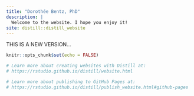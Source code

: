 ```yaml
---
title: "Dorothée Bentz, PhD"
description: |
  Welcome to the website. I hope you enjoy it!
site: distill::distill_website
---
```


THIS IS A NEW VERSION... 
```r
knitr::opts_chunk$set(echo = FALSE)

# Learn more about creating websites with Distill at:
# https://rstudio.github.io/distill/website.html

# Learn more about publishing to GitHub Pages at:
# https://rstudio.github.io/distill/publish_website.html#github-pages

```

